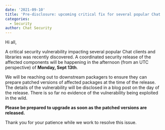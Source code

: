 ```yaml
---
date: '2021-09-10'
title: 'Pre-disclosure: upcoming critical fix for several popular Chat clients'
categories:
  - Security
author: Chat Security
---
```


Hi all,

A critical security vulnerability impacting several popular Chat clients and libraries was recently discovered. A coordinated security release of the affected components will be happening in the afternoon (from an UTC perspective) of **Monday, Sept 13th**.

We will be reaching out to downstream packagers to ensure they can prepare patched versions of affected packages at the time of the release. The details of the vulnerability will be disclosed in a blog post on the day of the release. There is so far no evidence of the vulnerability being exploited in the wild.

**Please be prepared to upgrade as soon as the patched versions are released.**

Thank you for your patience while we work to resolve this issue.
